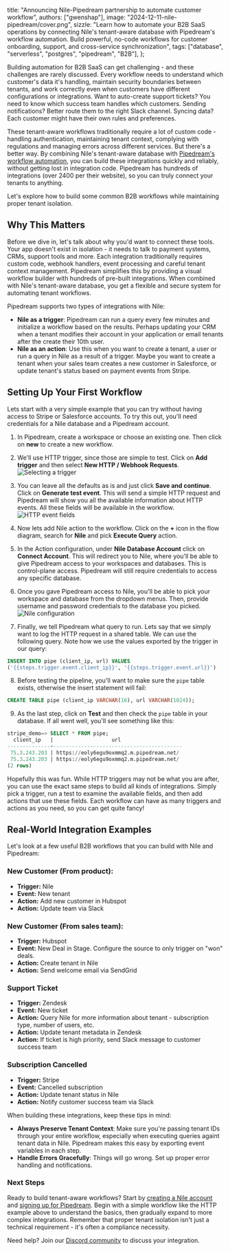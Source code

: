  title: "Announcing Nile-Pipedream partnership to automate customer workflow",
  authors: ["gwenshap"],
  image: "2024-12-11-nile-pipedream/cover.png",
  sizzle:
    "Learn how to automate your B2B SaaS operations by connecting Nile's tenant-aware database with Pipedream's workflow automation. Build powerful, no-code workflows for customer onboarding, support, and cross-service synchronization",
  tags: ["database", "serverless", "postgres", "pipedream", "B2B"],
};

Building automation for B2B SaaS can get challenging - and these challenges are rarely discussed. Every workflow needs to understand which customer's data it's handling, maintain security boundaries between tenants, and work correctly even when customers have different configurations or integrations. Want to auto-create support tickets? You need to know which success team handles which customers. Sending notifications? Better route them to the right Slack channel. Syncing data? Each customer might have their own rules and preferences.

These tenant-aware workflows traditionally require a lot of custom code - handling authentication, maintaining tenant context, complying with regulations and managing errors across different services. But there's a better way. By combining Nile's tenant-aware database with [Pipedream's workflow automation](https://pipedream.com/), you can build these integrations quickly and reliably, without getting lost in integration code. Pipedream has hundreds of integrations (over 2400 per their website), so you can truly connect your tenants to anything.

Let's explore how to build some common B2B workflows while maintaining proper tenant isolation.

## Why This Matters

Before we dive in, let's talk about why you'd want to connect these tools. Your app doesn't exist in isolation - it needs to talk to payment systems, CRMs, support tools and more. Each integration traditionally requires custom code, webhook handlers, event processing and careful tenant context management. Pipedream simplifies this by providing a visual workflow builder with hundreds of pre-built integrations. When combined with Nile's tenant-aware database, you get a flexible and secure system for automating tenant workflows.

Pipedream supports two types of integrations with Nile:

- **Nile as a trigger**: Pipedream can run a query every few minutes and initialize a workflow based on the results. Perhaps updating your CRM when a tenant modifies their account in your application or email tenants after the create their 10th user.
- **Nile as an action**: Use this when you want to create a tenant, a user or run a query in Nile as a result of a trigger. Maybe you want to create a tenant when your sales team creates a new customer in Salesforce, or update tenant's status based on payment events from Stripe.

## Setting Up Your First Workflow

Lets start with a very simple example that you can try without having access to Stripe or Salesforce accounts. To try this out, you'll need credentials for a Nile database and a Pipedream account.

1. In Pipedream, create a workspace or choose an existing one. Then click on **new** to create a new workflow.
2. We'll use HTTP trigger, since those are simple to test. Click on **Add trigger** and then select **New HTTP / Webhook Requests**. ![Selecting a trigger](/blog/2024-12-11-nile-pipedream/select_trigger.png)

3. You can leave all the defaults as is and just click **Save and continue**. Click on **Generate test event**. This will send a simple HTTP request and Pipedream will show you all the available information about HTTP events. All these fields will be available in the workflow. ![HTTP event fields](/blog/2024-12-11-nile-pipedream/http_event_fields.png)
4. Now lets add Nile action to the workflow. Click on the **+** icon in the flow diagram, search for **Nile** and pick **Execute Query** action.
5. In the Action configuration, under **Nile Database Account** click on **Connect Account**. This will redirect you to Nile, where you'll be able to give Pipedream access to your workspaces and databases. This is control-plane access. Pipedream will still require credentials to access any specific database.
6. Once you gave Pipedream access to Nile, you'll be able to pick your workspace and database from the dropdown menus. Then, provide username and password credentials to the database you picked. ![Nile configuration](/blog/2024-12-11-nile-pipedream/nile_config_filled.png)
7. Finally, we tell Pipedream what query to run. Lets say that we simply want to log the HTTP request in a shared table. We can use the following query. Note how we use the values exported by the trigger in our query:

```sql
INSERT INTO pipe (client_ip, url) VALUES
('{{steps.trigger.event.client_ip}}', '{{steps.trigger.event.url}}')
```

8. Before testing the pipeline, you'll want to make sure the `pipe` table exists, otherwise the insert statement will fail:

```sql
CREATE TABLE pipe (client_ip VARCHAR(16), url VARCHAR(1024));
```

9. As the last step, click on **Test** and then check the `pipe` table in your database. If all went well, you'll see something like this:

```sql
stripe_demo=> SELECT * FROM pipe;
  client_ip   |                   url
--------------+------------------------------------------
 75.3.243.203 | https://eoly6egu9oxmmq2.m.pipedream.net/
 75.3.243.203 | https://eoly6egu9oxmmq2.m.pipedream.net/
(2 rows)
```

Hopefully this was fun. While HTTP triggers may not be what you are after, you can use the exact same steps to build all kinds of integrations. Simply pick a trigger, run a test to examine the available fields, and then add actions that use these fields. Each workflow can have as many triggers and actions as you need, so you can get quite fancy!

## Real-World Integration Examples

Let's look at a few useful B2B workflows that you can build with Nile and Pipedream:

### New Customer (From product):

- **Trigger:** Nile
- **Event:** New tenant
- **Action:** Add new customer in Hubspot
- **Action:** Update team via Slack

### New Customer (From sales team):

- **Trigger:** Hubspot
- **Event:** New Deal in Stage. Configure the source to only trigger on "won" deals.
- **Action:** Create tenant in Nile
- **Action:** Send welcome email via SendGrid

### Support Ticket

- **Trigger:** Zendesk
- **Event:** New ticket
- **Action:** Query Nile for more information about tenant - subscription type, number of users, etc.
- **Action:** Update tenant metadata in Zendesk
- **Action:** If ticket is high priority, send Slack message to customer success team

### Subscription Cancelled

- **Trigger:** Stripe
- **Event:** Cancelled subscription
- **Action:** Update tenant status in Nile
- **Action:** Notify customer success team via Slack

When building these integrations, keep these tips in mind:

- **Always Preserve Tenant Context**: Make sure you're passing tenant IDs through your entire workflow, especially when executing queries againt tenant data in Nile. Pipedream makes this easy by exporting event variables in each step.
- **Handle Errors Gracefully**: Things will go wrong. Set up proper error handling and notifications.

### Next Steps

Ready to build tenant-aware workflows? Start by [creating a Nile account](https://console.thenile.dev) and [signing up for Pipedream](https://pipedream.com/). Begin with a simple workflow like the HTTP example above to understand the basics, then gradually expand to more complex integrations. Remember that proper tenant isolation isn't just a technical requirement - it's often a compliance necessity.

Need help? Join our [Discord community](https://discord.gg/8UuBB84tTy) to discuss your integration.
